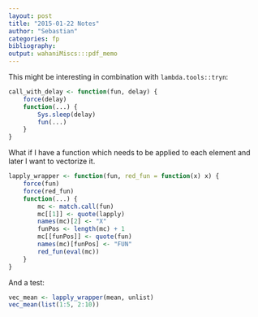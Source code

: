 ```yaml
---
layout: post
title: "2015-01-22 Notes"
author: "Sebastian"
categories: fp
bibliography: 
output: wahaniMiscs:::pdf_memo
---
```


This might be interesting in combination with `lambda.tools::tryn`:

```r
call_with_delay <- function(fun, delay) {
    force(delay)
    function(...) {
        Sys.sleep(delay)
        fun(...)
    }
}
```

What if I have a function which needs to be applied to each element and later I want to vectorize it.

```r
lapply_wrapper <- function(fun, red_fun = function(x) x) {
    force(fun)
    force(red_fun)
    function(...) {
        mc <- match.call(fun)
        mc[[1]] <- quote(lapply)
        names(mc)[2] <- "X"
        funPos <- length(mc) + 1
        mc[[funPos]] <- quote(fun)
        names(mc)[funPos] <- "FUN"
        red_fun(eval(mc))
    }
}
```

And a test:

```r
vec_mean <- lapply_wrapper(mean, unlist)
vec_mean(list(1:5, 2:10))
```



